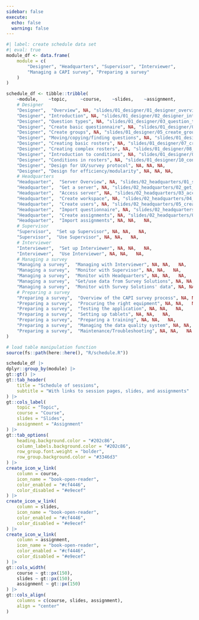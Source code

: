 ```yaml
---
sidebar: false
execute: 
  echo: false
  warning: false
---
```



```r
#| label: create schedule data set
#| eval: true
module_df <- data.frame(
    module = c(
        "Designer", "Headquarters", "Supervisor", "Interviewer", 
        "Managing a CAPI survey", "Preparing a survey"
    )
)

schedule_df <- tibble::tribble(
    ~module,    ~topic,     ~course,    ~slides,    ~assignment,
    # Designer
    "Designer",  "Overview", NA, "slides/01_designer/01_designer_overview/01_designer_overview.qmd", NA,
    "Designer", "Introduction", NA, "slides/01_designer/02_designer_intro/02_designer_intro.qmd", NA,
    "Designer", "Question types", NA, "slides/01_designer/03_question_types/03_question_types.qmd",   NA,
    "Designer", "Create basic questionnaire", NA, "slides/01_designer/04_create_basic_qnr/04_create_basic_qnr.qmd",   NA,
    "Designer", "Create groups", NA, "slides/01_designer/05_create_groups/05_create_groups.qmd",    NA,
    "Designer", "Moving/copying/finding questions", NA, "slides/01_designer/06_move_copy_find_questions/06_move_copy_find_questions.qmd", NA,
    "Designer", "Creating basic rosters", NA, "slides/01_designer/07_create_basic_rosters/07_create_basic_rosters.qmd", NA,
    "Designer", "Creating complex rosters", NA, "slides/01_designer/08_create_complex_rosters/08_create_complex_rosters.qmd", NA,
    "Designer", "Introduction to conditions", NA, "slides/01_designer/09_conditions_intro/09_conditions_intro.qmd", NA,
    "Designer", "Conditions in rosters", NA, "slides/01_designer/10_conditions_in_rosters/10_conditions_in_rosters.qmd", NA,
    "Designer", "Design for UX/survey protocol", NA, NA, NA,
    "Designer", "Design for efficiency/modularity", NA, NA, NA,
    # Headquarters
    "Headquarter",  "Server Overview", NA, "slides/02_headquarters/01_server_overview/01_server_overview.qmd",  NA,
    "Headquarter",  "Get a server", NA, "slides/02_headquarters/02_get_server/02_get_server.qmd", NA,
    "Headquarter",  "Access server", NA, "slides/02_headquarters/03_access_server/03_access_server.qmd",    NA,
    "Headquarter",  "Create workspace", NA, "slides/02_headquarters/04_create_workspace/04_create_workspace.qmd", NA,
    "Headquarter",  "Create users", NA, "slides/02_headquarters/05_create_users/05_create_users.qmd", NA,
    "Headquarter",  "Import questionnaire", NA, "slides/02_headquarters/06_import_questionnaire/06_import_questionnaire.qmd", NA,
    "Headquarter",  "Create assignments", NA, "slides/02_headquarters/07_create_assignments/07_create_assignments.qmd",   NA,
    "Headquarter",  "Import assignments", NA, NA,   NA,
    # Supervisor
    "Supervisor",  "Set up Supervisor", NA, NA,   NA,
    "Supervisor",  "Use Supervisor", NA, NA,   NA,
    # Interviewer
    "Interviewer",  "Set up Interviewer", NA, NA,   NA,
    "Interviewer",  "Use Interviewer", NA, NA,   NA,
    # Managing a survey
    "Managing a survey",  "Managing with Interviewer", NA, NA,   NA,
    "Managing a survey",  "Monitor with Supervisor", NA, NA,   NA,
    "Managing a survey",  "Monitor with Headquarters", NA, NA,   NA,
    "Managing a survey",  "Get/use data from Survey Solutions", NA, NA,   NA,
    "Managing a survey",  "Monitor with Survey Solutions' data", NA, NA,   NA,
    # Preparing a survey
    "Preparing a survey",  "Overview of the CAPI survey process", NA, NA,   NA,
    "Preparing a survey",  "Procuring the right equipment", NA, NA,   NA,
    "Preparing a survey",  "Testing the application", NA, NA,   NA,
    "Preparing a survey",  "Setting up tablets", NA, NA,   NA,
    "Preparing a survey",  "Preparing a training", NA, NA,   NA,
    "Preparing a survey",  "Managing the data quality system", NA, NA,   NA,
    "Preparing a survey",  "Maintenance/Troubleshooting", NA, NA,   NA
)
```


```r
# load table manipulation function
source(fs::path(here::here(), "R/schedule.R"))

schedule_df |>
dplyr::group_by(module) |>
gt::gt() |>
gt::tab_header(
    title = "Schedule of sessions",
    subtitle = "With links to session pages, slides, and assignments"
) |>
gt::cols_label(
    topic = "Topic",
    course = "Course",
    slides = "Slides",
    assignment = "Assignment"
) |>
gt::tab_options(
    heading.background.color = "#202c86",
    column_labels.background.color = "#202c86",
    row_group.font.weight = "bolder",
    row_group.background.color = "#3346d3"
) |>
create_icon_w_link(
    column = course,
    icon_name = "book-open-reader",
    color_enabled = "#cf4446",
    color_disabled = "#e9ecef"
) |>
create_icon_w_link(
    column = slides,
    icon_name = "book-open-reader",
    color_enabled = "#cf4446",
    color_disabled = "#e9ecef"
) |>
create_icon_w_link(
    column = assignment,
    icon_name = "book-open-reader",
    color_enabled = "#cf4446",
    color_disabled = "#e9ecef"
) |>
gt::cols_width(
    course ~ gt::px(150),
    slides ~ gt::px(150),
    assignment ~ gt::px(150)
) |>
gt::cols_align(
    columns = c(course, slides, assignment),
    align = "center"
)

```
